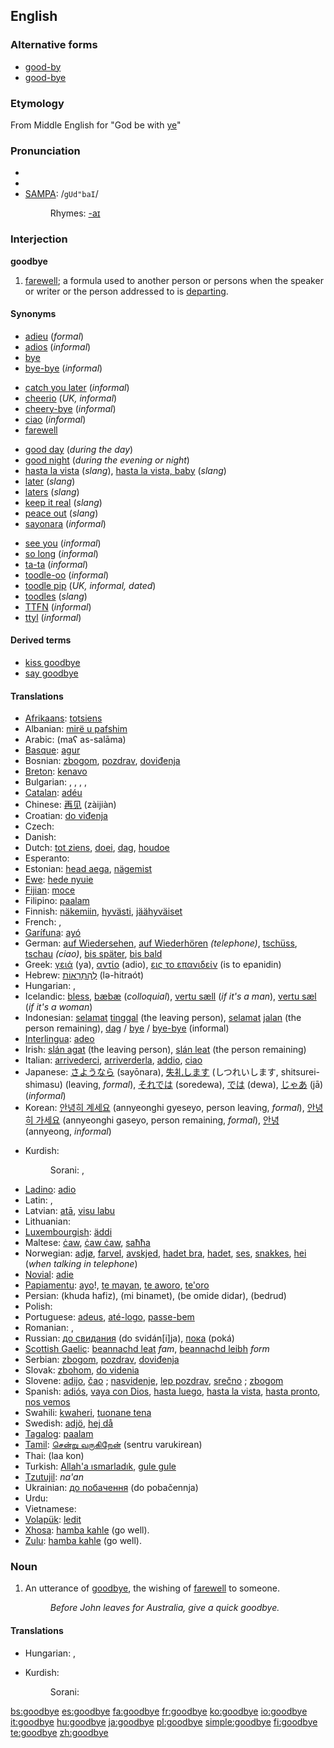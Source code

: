 ==English==

===Alternative forms===
* [[good-by]]
* [[good-bye]]

===Etymology===
From Middle English for "God be with [[ye]]"

===Pronunciation===
* {{enPR|go͝odbīʹ}}
* {{IPA|/gʊdˈbaɪ/}}
* [[w:SAMPA|SAMPA]]: /<tt>gUd"baI</tt>/
*: Rhymes: [[Rhymes:English:-aɪ|-aɪ]]

===Interjection===
'''goodbye'''

# [[farewell]]; a formula used to another person or persons when the speaker or writer or the person addressed to is [[depart]]ing.

====Synonyms====
{{top3}}
* [[adieu]] (''formal'')
* [[adios]] (''informal'')
* [[bye]]
* [[bye-bye]] (''informal'')
<!--no: just an incorrect spelling of "bye-bye": * [[buh-bye]] (''slang'')-->
* [[catch you later]] (''informal'')
* [[cheerio]] (''UK, informal'')
* [[cheery-bye]] (''informal'')
* [[ciao]] (''informal'')
* [[farewell]]
{{mid3}}
* [[good day]] (''during the day'')
* [[good night]] (''during the evening or night'')
* [[hasta la vista]] (''slang''), [[hasta la vista, baby]] (''slang'')
* [[later]] (''slang'')
* [[laters]] (''slang'')
* [[keep it real]] (''slang'')
* [[peace out]] (''slang'')
* [[sayonara]] (''informal'')
{{mid3}}
* [[see you]] (''informal'')
* [[so long]] (''informal'')
* [[ta-ta]] (''informal'')
* [[toodle-oo]] (''informal'')
* [[toodle pip]] (''UK, informal, dated'')
* [[toodles]] (''slang'')
* [[TTFN]] (''informal'')
* [[ttyl]] (''informal'')
{{bottom3}}

====Derived terms====
* [[kiss goodbye]]
* [[say goodbye]]

====Translations====
{{trans-top|farewell}}
* [[Afrikaans]]: [[totsiens]]
* Albanian: [[mirë u pafshim]]
* Arabic: {{Arab|[[مع السلامة]]}} (maʕ as-salāma)
* [[Basque]]: [[agur]]
* Bosnian: [[zbogom]], [[pozdrav]], [[doviđenja]]
* [[Breton]]: [[kenavo]]
* Bulgarian: {{t+|bg|добър|sc=Cyrl}}, {{t+|bg|хубав|sc=Cyrl}}, {{t+|bg|значителен|sc=Cyrl}}, {{t+|bg|добро|sc=Cyrl}}, {{t+|bg|благо|sc=Cyrl}}
* [[Catalan]]: [[adéu]]
* Chinese: [[再见]] (zàijiàn)
* Croatian: [[do viđenja]]
* Czech: {{t-|cs|na shledanou}}
* Danish: {{t+|da|farvel}}
* Dutch: [[tot ziens]], [[doei]], [[dag]], [[houdoe]]
* Esperanto: {{t-|eo|adiaŭ|xs=Esperanto}}
* Estonian: [[head aega]], [[nägemist]]
* [[Ewe]]: [[hede nyuie]]
* [[Fijian]]: [[moce]]
* Filipino: [[paalam]]
* Finnish: [[näkemiin]], [[hyvästi]], [[jäähyväiset]]
* French: {{t+|fr|au revoir}}, {{t+|fr|adieu}}
* [[Garífuna]]: [[ayó]]
* German: [[auf Wiedersehen]], [[auf Wiederhören]] ''(telephone)'', [[tschüss]], [[tschau]] ''(ciao)'', [[bis später]], [[bis bald]]
* Greek: [[γειά]] (ya), [[αντίο]] (adio), [[εις το επανιδείν]] (is to epanidin)
* Hebrew: [[להתראות|לְהִתְרָאוֹת]] (lə-hitraót)
* Hungarian: {{t|hu|viszlát}}, {{t+|hu|viszontlátásra}}
* Icelandic: [[bless]], [[bæ]][[bæ]] (''colloquial''), [[vertu sæll]] (''if it's a man''), [[vertu sæl]] (''if it's a woman'')
* Indonesian: [[selamat]] [[tinggal]] (the leaving person), [[selamat]] [[jalan]] (the person remaining), [[dag]] / [[bye]] / [[bye-bye]] (informal)
* [[Interlingua]]: [[adeo]]
* Irish: [[slán agat]] (the leaving person), [[slán leat]] (the person remaining)
* Italian: [[arrivederci]], [[arriverderla]], [[addio]], [[ciao]]
* Japanese: [[さようなら]] (sayōnara), [[失礼します]] (しつれいします, shitsurei-shimasu) (leaving, ''formal''), [[それでは]] (soredewa), [[では]] (dewa), [[じゃあ]] (jā) (''informal'')
* Korean: [[안녕히 계세요]] (annyeonghi gyeseyo, person leaving, ''formal''), [[안녕히 가세요]] (annyeonghi gaseyo, person remaining, ''formal''), [[안녕]] (annyeong, ''informal'')
{{trans-mid}}
* Kurdish:
*: Sorani: {{t|ku|خوا حافیز|tr=xwa hafîz|sc=KUchar}}, {{t|ku|خوات له‌گه‌ڵ|tr=xwat legell|sc=KUchar}}
* [[Ladino]]: [[adio]]
* Latin: {{t+|la|ave}}, {{t-|la|vale}}
* Latvian: [[atā]], [[visu labu]]
* Lithuanian: {{t-|lt|viso gero|xs=Lithuanian}}
* [[Luxembourgish]]: [[äddi]]
* Maltese: [[ċaw]], [[ċaw ċaw]], [[saħħa]]
* Norwegian: [[adjø]], [[farvel]], [[avskjed]], [[hadet bra]], [[hadet]], [[ses]], [[snakkes]], [[hei]] (''when talking in telephone'')
* [[Novial]]: [[adie]]
* [[Papiamentu]]: [[ayo]]!, [[te mayan]], [[te aworo]], [[te'oro]]
* Persian: {{fa-Arab|[[خدا حافظ]]}} (khuda hafiz), {{fa-Arab|[[می بینمت]]}} (mi binamet), {{fa-Arab|[[به امید دیدار]]}} (be omide didar), {{fa-Arab|[[بدرود]]}} (bedrud)
* Polish: {{t+|pl|do widzenia}}
* Portuguese: [[adeus]], [[até-logo]], [[passe-bem]]
* Romanian: {{t-|ro|la revedere}}, {{t-|ro|pa}}
* Russian: [[до свидания]] (do svidán[i]ja), [[пока]] (poká)
* [[Scottish Gaelic]]: [[beannachd leat]] ''fam'', [[beannachd leibh]] ''form''
* Serbian: [[zbogom]], [[pozdrav]], [[doviđenja]]
* Slovak: [[zbohom]], [[do videnia]]
* Slovene: [[adijo]], [[čao]] {{informal}}; [[nasvidenje]], [[lep pozdrav]], [[srečno]] {{formal}}; [[zbogom]] {{archaic}}
* Spanish: [[adiós]], [[vaya con Dios]], [[hasta luego]], [[hasta la vista]], [[hasta pronto]], [[nos vemos]]
* Swahili: [[kwaheri]], [[tuonane tena]]
* Swedish: [[adjö]], [[hej då]]
* [[Tagalog]]: [[paalam]]
* [[Tamil]]: [[சென்று வருகிறேன்]] (sentru varukirean)
* Thai: {{Thai|[[ลาก่อน]]}} (laa kon)
* Turkish: [[Allah'a ısmarladık]], [[gule gule]]
* [[Tzutujil]]: ''na'an''
* Ukrainian: [[до побачення]] (do pobačennja)
* Urdu: {{t-|ur|خدا حافظ|tr=khuda hafiz|sc=ur-Arab|xs=Urdu}}
* Vietnamese: {{t+|vi|tạm biệt|xs=Vietnamese}}
* [[Volapük]]: [[ledit]]
* [[Xhosa]]: [[hamba kahle]] (go well).
* [[Zulu]]: [[hamba kahle]] (go well).
{{trans-bottom}}

===Noun===
{{en-noun}}

# An utterance of [[goodbye]], the wishing of [[farewell]] to someone.
#: ''Before John leaves for Australia, give a quick goodbye.''

====Translations====
{{trans-top|an utterance of goodbye}}
* Hungarian: {{t|hu|istenhozzád}}, {{t|hu|búcsúszó}}
{{trans-mid}}
*Kurdish:
*:Sorani: {{t|ku|خواحافیزی|tr=xwa hafízí|sc=KUchar}}
{{trans-bottom}}

[[bs:goodbye]]
[[es:goodbye]]
[[fa:goodbye]]
[[fr:goodbye]]
[[ko:goodbye]]
[[io:goodbye]]
[[it:goodbye]]
[[hu:goodbye]]
[[ja:goodbye]]
[[pl:goodbye]]
[[simple:goodbye]]
[[fi:goodbye]]
[[te:goodbye]]
[[zh:goodbye]]